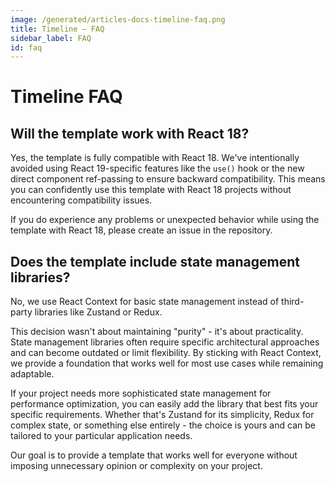 ```yaml
---
image: /generated/articles-docs-timeline-faq.png
title: Timeline – FAQ
sidebar_label: FAQ
id: faq
---
```


# Timeline FAQ

## Will the template work with React 18?

Yes, the template is fully compatible with React 18. We've intentionally avoided using React 19-specific features like the `use()` hook or the new direct component ref-passing to ensure backward compatibility. This means you can confidently use this template with React 18 projects without encountering compatibility issues.

If you do experience any problems or unexpected behavior while using the template with React 18, please create an issue in the repository.

## Does the template include state management libraries?

No, we use React Context for basic state management instead of third-party libraries like Zustand or Redux.

This decision wasn't about maintaining "purity" - it's about practicality. State management libraries often require specific architectural approaches and can become outdated or limit flexibility. By sticking with React Context, we provide a foundation that works well for most use cases while remaining adaptable.

If your project needs more sophisticated state management for performance optimization, you can easily add the library that best fits your specific requirements. Whether that's Zustand for its simplicity, Redux for complex state, or something else entirely - the choice is yours and can be tailored to your particular application needs.

Our goal is to provide a template that works well for everyone without imposing unnecessary opinion or complexity on your project.
